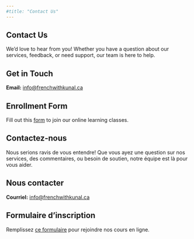 ```yaml
---
#title: "Contact Us"
---
```


::: {.content-visible when-profile="english"}
# Contact Us

We'd love to hear from you! Whether you have a question about our services, feedback, or need support, our team is here to help.

## Get in Touch

**Email:** [info@frenchwithkunal.ca](mailto:info@frenchwithkunal.ca)

## Enrollment Form
Fill out this [form](https://forms.gle/UGptE4egRewexaSK7) to join our online learning classes.



:::

::: {.content-visible when-profile="french"}

# Contactez-nous

Nous serions ravis de vous entendre! Que vous ayez une question sur nos services, des commentaires, ou besoin de soutien, notre équipe est là pour vous aider.

## Nous contacter

**Courriel:** [info@frenchwithkunal.ca](mailto:info@frenchwithkunal.ca)

## Formulaire d'inscription
Remplissez [ce formulaire](https://forms.gle/UGptE4egRewexaSK7) pour rejoindre nos cours en ligne.


:::